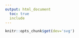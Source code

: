 ```yaml
---
output: html_document
  toc: true
  include
---
```


```r
knitr::opts_chunk$get(dev='svg')
```